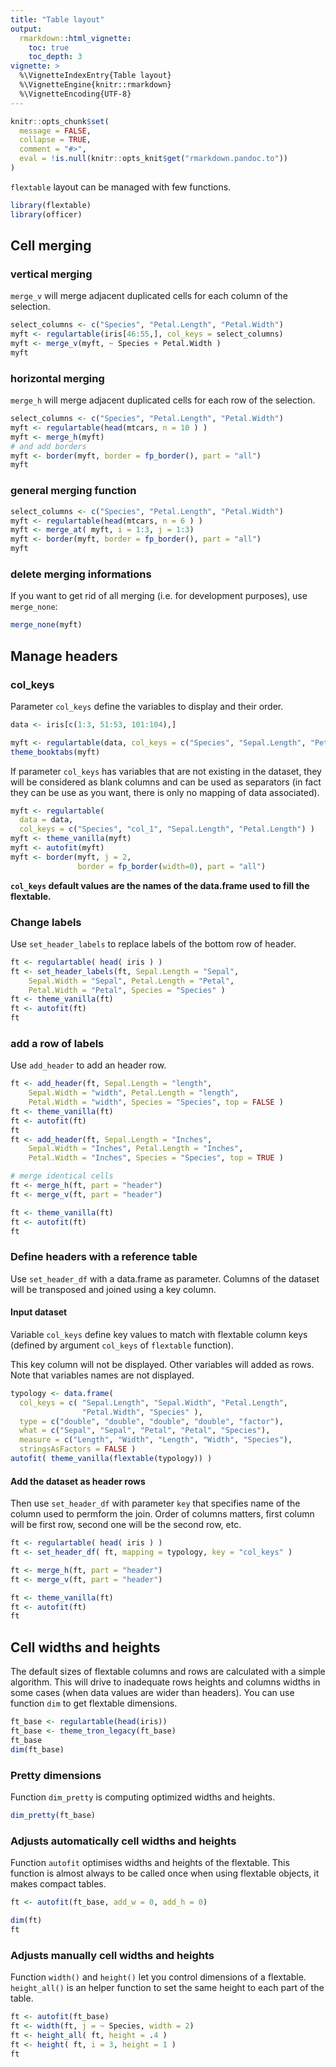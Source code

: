 ```yaml
---
title: "Table layout"
output: 
  rmarkdown::html_vignette:
    toc: true 
    toc_depth: 3
vignette: >
  %\VignetteIndexEntry{Table layout}
  %\VignetteEngine{knitr::rmarkdown}
  %\VignetteEncoding{UTF-8}
---
```



```r
knitr::opts_chunk$set(
  message = FALSE,
  collapse = TRUE,
  comment = "#>", 
  eval = !is.null(knitr::opts_knit$get("rmarkdown.pandoc.to"))
)
```

`flextable` layout can be managed with few functions. 

```r
library(flextable)
library(officer)
```


## Cell merging 

### vertical merging

`merge_v` will merge adjacent duplicated cells for each column of the selection.

```r
select_columns <- c("Species", "Petal.Length", "Petal.Width")
myft <- regulartable(iris[46:55,], col_keys = select_columns)
myft <- merge_v(myft, ~ Species + Petal.Width )
myft
```

### horizontal merging

`merge_h` will merge adjacent duplicated cells for each row of the selection.

```r
select_columns <- c("Species", "Petal.Length", "Petal.Width")
myft <- regulartable(head(mtcars, n = 10 ) )
myft <- merge_h(myft)
# and add borders
myft <- border(myft, border = fp_border(), part = "all") 
myft
```

### general merging function

```r
select_columns <- c("Species", "Petal.Length", "Petal.Width")
myft <- regulartable(head(mtcars, n = 6 ) )
myft <- merge_at( myft, i = 1:3, j = 1:3)
myft <- border(myft, border = fp_border(), part = "all")
myft
```


### delete merging informations

If you want to get rid of all merging (i.e. for development purposes), use `merge_none`:

```r
merge_none(myft)
```

## Manage headers

### col_keys

Parameter `col_keys` define the variables to display and their order. 

```r
data <- iris[c(1:3, 51:53, 101:104),]

myft <- regulartable(data, col_keys = c("Species", "Sepal.Length", "Petal.Length") )
theme_booktabs(myft) 
```

If parameter `col_keys` has variables that are not existing in the dataset, they will be considered as blank columns and can be used as separators (in fact they can be use as you want, there is only no mapping of data associated).

```r
myft <- regulartable(
  data = data, 
  col_keys = c("Species", "col_1", "Sepal.Length", "Petal.Length") )
myft <- theme_vanilla(myft)
myft <- autofit(myft)
myft <- border(myft, j = 2, 
               border = fp_border(width=0), part = "all") 
```


**`col_keys` default values are the names of the data.frame used to fill the flextable.**

### Change labels

Use `set_header_labels` to replace labels of the bottom row of header. 

```r
ft <- regulartable( head( iris ) ) 
ft <- set_header_labels(ft, Sepal.Length = "Sepal", 
    Sepal.Width = "Sepal", Petal.Length = "Petal",
    Petal.Width = "Petal", Species = "Species" )
ft <- theme_vanilla(ft)
ft <- autofit(ft)
ft
```

### add a row of labels

Use `add_header` to add an header row. 

```r
ft <- add_header(ft, Sepal.Length = "length",
    Sepal.Width = "width", Petal.Length = "length",
    Petal.Width = "width", Species = "Species", top = FALSE ) 
ft <- theme_vanilla(ft)
ft <- autofit(ft)
ft
ft <- add_header(ft, Sepal.Length = "Inches",
    Sepal.Width = "Inches", Petal.Length = "Inches",
    Petal.Width = "Inches", Species = "Species", top = TRUE )

# merge identical cells
ft <- merge_h(ft, part = "header")
ft <- merge_v(ft, part = "header")

ft <- theme_vanilla(ft)
ft <- autofit(ft)
ft
```


### Define headers with a reference table

Use `set_header_df` with a data.frame as parameter. Columns of the dataset will be transposed and joined using a key column. 

#### Input dataset 

Variable `col_keys` define key values to match with flextable column keys (defined by argument `col_keys` of `flextable` function).

This key column will not be displayed. Other variables will added as rows. Note that variables names are not displayed. 

```r
typology <- data.frame(
  col_keys = c( "Sepal.Length", "Sepal.Width", "Petal.Length",
                "Petal.Width", "Species" ),
  type = c("double", "double", "double", "double", "factor"),
  what = c("Sepal", "Sepal", "Petal", "Petal", "Species"),
  measure = c("Length", "Width", "Length", "Width", "Species"),
  stringsAsFactors = FALSE )
autofit( theme_vanilla(flextable(typology)) )
```

#### Add the dataset as header rows

Then use `set_header_df` with parameter `key` that specifies name of the column used 
to permform the join. Order of columns matters, first column will be first row, second one will be the second row, etc.

```r
ft <- regulartable( head( iris ) )
ft <- set_header_df( ft, mapping = typology, key = "col_keys" )

ft <- merge_h(ft, part = "header")
ft <- merge_v(ft, part = "header")

ft <- theme_vanilla(ft)
ft <- autofit(ft)
ft
```



## Cell widths and heights

The default sizes of flextable columns and rows are calculated with a simple algorithm. This will drive to inadequate rows heights and columns widths in some cases (when data values are wider than headers). You can use function `dim` to get flextable dimensions. 

```r
ft_base <- regulartable(head(iris))
ft_base <- theme_tron_legacy(ft_base)
ft_base
dim(ft_base)
```

### Pretty dimensions

Function `dim_pretty` is computing optimized widths and heights. 

```r
dim_pretty(ft_base)
```

### Adjusts automatically cell widths and heights

Function `autofit` optimises widths and heights of the flextable. 
This function is almost always to be called once when using 
flextable objects, it makes compact tables.

```r
ft <- autofit(ft_base, add_w = 0, add_h = 0)

dim(ft)
ft
```

### Adjusts manually cell widths and heights

Function `width()` and `height()` let you control dimensions of a flextable. `height_all()` is an helper function to set the same height to each part of the table.

```r
ft <- autofit(ft_base)
ft <- width(ft, j = ~ Species, width = 2)
ft <- height_all( ft, height = .4 )
ft <- height( ft, i = 3, height = 1 )
ft
```


